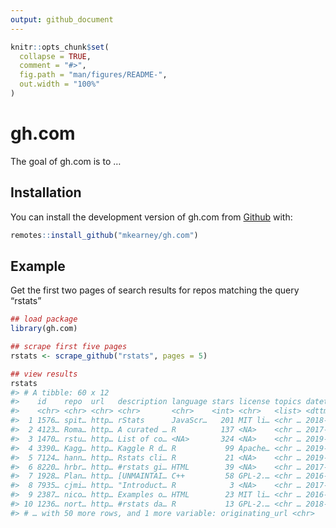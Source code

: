 ```yaml
---
output: github_document
---
```


<!-- README.md is generated from README.Rmd. Please edit that file -->

```r
knitr::opts_chunk$set(
  collapse = TRUE,
  comment = "#>",
  fig.path = "man/figures/README-",
  out.width = "100%"
)
```

# gh.com

<!-- badges: start -->
<!-- badges: end -->

The goal of gh.com is to ...

## Installation

You can install the development version of gh.com from [Github](https://github.com) with:

``` r
remotes::install_github("mkearney/gh.com")
```

## Example

Get the first two pages of search results for repos matching the query "rstats"

``` r
## load package
library(gh.com)

## scrape first five pages
rstats <- scrape_github("rstats", pages = 5)

## view results
rstats
#> # A tibble: 60 x 12
#>    id    repo  url   description language stars license topics datetime            query position
#>    <chr> <chr> <chr> <chr>       <chr>    <int> <chr>   <list> <dttm>              <chr>    <dbl>
#>  1 1576… spit… http… rStats      JavaScr…   201 MIT li… <chr … 2018-06-04 20:37:22 rsta…        1
#>  2 4123… Roma… http… A curated … R          137 <NA>    <chr … 2017-11-02 09:19:37 rsta…        2
#>  3 1470… rstu… http… List of co… <NA>       324 <NA>    <chr … 2019-05-10 00:39:41 rsta…        3
#>  4 3390… Kagg… http… Kaggle R d… R           99 Apache… <chr … 2019-06-24 19:40:34 rsta…        4
#>  5 7124… hann… http… Rstats cli… R           21 <NA>    <chr … 2019-03-25 15:33:28 rsta…        5
#>  6 8220… hrbr… http… #rstats gi… HTML        39 <NA>    <chr … 2017-03-03 23:20:54 rsta…        6
#>  7 1928… Plan… http… [UNMAINTAI… C++         58 GPL-2.… <chr … 2016-01-23 05:14:09 rsta…        7
#>  8 7935… cjmi… http… "Introduct… R            3 <NA>    <chr … 2017-02-01 13:46:54 rsta…        8
#>  9 2387… nico… http… Examples o… HTML        23 MIT li… <chr … 2016-01-18 23:58:43 rsta…        9
#> 10 1236… nort… http… #rstats da… R           13 GPL-2.… <chr … 2018-08-19 15:08:44 rsta…       10
#> # … with 50 more rows, and 1 more variable: originating_url <chr>
```
